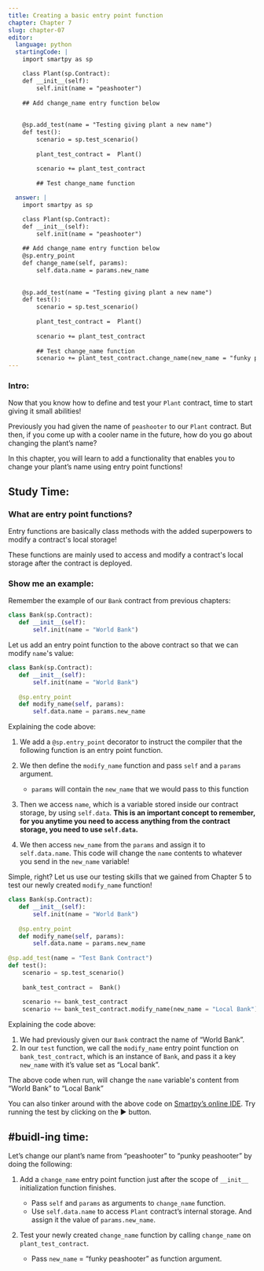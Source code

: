 ```yaml
---
title: Creating a basic entry point function
chapter: Chapter 7
slug: chapter-07
editor:
  language: python
  startingCode: |
    import smartpy as sp

    class Plant(sp.Contract):
    def __init__(self):
        self.init(name = "peashooter")
    
    ## Add change_name entry function below
        
            
    @sp.add_test(name = "Testing giving plant a new name")
    def test():
        scenario = sp.test_scenario()
        
        plant_test_contract =  Plant()
        
        scenario += plant_test_contract
        
        ## Test change_name function

  answer: |  
    import smartpy as sp

    class Plant(sp.Contract):
    def __init__(self):
        self.init(name = "peashooter")
    
    ## Add change_name entry function below
    @sp.entry_point
    def change_name(self, params): 
        self.data.name = params.new_name
        
            
    @sp.add_test(name = "Testing giving plant a new name")
    def test():
        scenario = sp.test_scenario()
        
        plant_test_contract =  Plant()
        
        scenario += plant_test_contract
        
        ## Test change_name function
        scenario += plant_test_contract.change_name(new_name = "funky peashooter")
---
```


### Intro: 

Now that you know how to define and test your `Plant` contract, time to start giving it small abilities!

Previously you had given the name of `peashooter` to our `Plant` contract. But then, if you come up with a cooler name in the future, how do you go about changing the plant’s name? 

In this chapter, you will learn to add a functionality that enables you to change your plant’s name using entry point functions!  


## Study Time: 

### What are entry point functions? 

Entry functions are basically class methods with the added superpowers to modify a contract's local storage! 

These functions are mainly used to access and modify a contract's local storage after the contract is deployed. 

### Show me an example: 

Remember the example of our `Bank` contract from previous chapters:


```python
class Bank(sp.Contract):
   def __init__(self):
       self.init(name = "World Bank")
```

Let us add an entry point function to the above contract so that we can modify `name`'s value:

```python
class Bank(sp.Contract):
   def __init__(self):
       self.init(name = "World Bank")
   
   @sp.entry_point
   def modify_name(self, params):
       self.data.name = params.new_name
```

Explaining the code above:

1. We add a `@sp.entry_point` decorator to instruct the compiler that the following function is an entry point function.  

2. We then define the `modify_name` function and pass `self` and a `params` argument. 
    * `params` will contain the `new_name` that we would pass to this function

3. Then we access `name`, which is a variable stored inside our contract storage, by using `self.data`. **This is an important concept to remember, for you anytime you need to access anything from the contract storage, you need to use `self.data`.**

4. We then access `new_name` from the `params` and assign it to `self.data.name`. This code will change the `name` contents to whatever you send in the `new_name` variable! 

Simple, right? Let us use our testing skills that we gained from Chapter 5 to test our newly created `modify_name` function! 


```python
class Bank(sp.Contract):
   def __init__(self):
       self.init(name = "World Bank")
   
   @sp.entry_point
   def modify_name(self, params):
       self.data.name = params.new_name
    
@sp.add_test(name = "Test Bank Contract")
def test():
    scenario = sp.test_scenario()
 
    bank_test_contract =  Bank()
    
    scenario += bank_test_contract
    scenario += bank_test_contract.modify_name(new_name = "Local Bank")
```

Explaining the code above:

1. We had previously given our `Bank` contract the name of “World Bank”. 
2. In our `test` function, we call the `modify_name` entry point function on `bank_test_contract`, which is an instance of `Bank`, and pass it a key `new_name` with it’s value set as “Local bank”. 


The above code when run, will change the `name` variable's content from “World Bank” to “Local Bank”


You can also tinker around with the above code on [Smartpy’s online IDE](https://smartpy.io/demo/index.html?code=eJyNUkFq5DAQvPsVRXKZYYMfEBjIJtc9LuSodKT2RKzcMpImYfL6SO1xbEIWYrBBcndVV3X5cYqpII@UynQGZeSp62ygnHFP8m@Xp_4hSklky_62A@B4gDFefDFmlzkM83V72qlvf3ZCI@OAq8eYglOgq32rau9dheSKeDZT9FIWzDE6P5xN61TYG0yUaMwr_PVM4KgQfMYps0OJIGu5TmsvUyKXmOjIPZa@tZ@P_YrR65CJB04sFQLlhaF3r5Q8PQdWKHZrv5fsHWvhVzrEQXWutF@IDhc9vfCbqtS6ruuaH@ScKZxX4_7Wg@Jhcb8a2GzSqosn2bLUUWNtqBjtj1mudvvuU_o1HhmDTxXRJqbCINQh0DblKfj36mNVVqi6sOoaUhwRTwlPbYwnaCYu6p7rjc5rPssPmPOy5f0trnkleGO4FKd68JtF1eVHZch@PAUqPorKA8urT1FGntOx6vx1@IZ6Q_hAIXg56oI2eYLGDRo3DCexM1WEfSE5zkv_AVG_jeiyxbasP9FS2KQc__18AI8cFc4-). Try running the test by clicking on the ▶️ button. 


## #buidl-ing time:

Let’s change our plant’s name from “peashooter” to “punky peashooter” by doing the following: 

1. Add a `change_name` entry point function just after the scope of `__init__` initialization function finishes. 
     * Pass `self` and `params` as arguments to `change_name` function. 
     * Use `self.data.name` to access `Plant` contract’s internal storage. And assign it the value of `params.new_name`. 

2. Test your newly created `change_name` function by calling `change_name` on `plant_test_contract`. 
      * Pass `new_name` = “funky peashooter” as function argument. 


